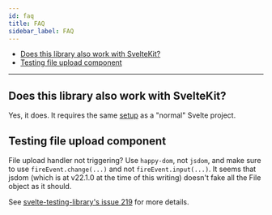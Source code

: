 ```yaml
---
id: faq
title: FAQ
sidebar_label: FAQ
---
```


- [Does this library also work with SvelteKit?](#does-this-library-also-work-with-sveltekit)
- [Testing file upload component](#testing-file-upload-component)

---

## Does this library also work with SvelteKit?

Yes, it does. It requires the same [setup](setup.mdx) as a "normal" Svelte
project.

## Testing file upload component

File upload handler not triggering? Use `happy-dom`, not `jsdom`, and make sure
to use `fireEvent.change(...)` and not `fireEvent.input(...)`. It seems that
jsdom (which is at v22.1.0 at the time of this writing) doesn't fake all the
File object as it should.

See
[svelte-testing-library's issue 219](https://github.com/testing-library/svelte-testing-library/issues/219)
for more details.

